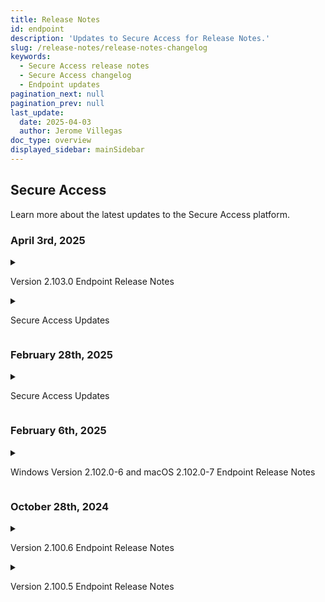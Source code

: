 ```yaml
---
title: Release Notes
id: endpoint
description: 'Updates to Secure Access for Release Notes.'
slug: /release-notes/release-notes-changelog
keywords:
  - Secure Access release notes
  - Secure Access changelog
  - Endpoint updates
pagination_next: null
pagination_prev: null
last_update:
  date: 2025-04-03
  author: Jerome Villegas
doc_type: overview
displayed_sidebar: mainSidebar
---
```


## Secure Access

Learn more about the latest updates to the Secure Access platform.

### April 3rd, 2025

<details>
<summary><p>Version 2.103.0 Endpoint Release Notes</p></summary>
## Credential enrollment for Secure Access
- We've launched functionality for the process of taking a trusted device with its passkey and extending the passkey to another device. End users enrolled in Beyond Identity can provision passkeys to their devices on their own. Learn more about credential enrollment in the guides below.
    - [Self Enrollment Guide for End Users]
    - [Credential Enrollment Policy Guide]

## Bug fixes

**Domain Connector**
- Fixed an issue where Domain Connector `2.102.6` would not start. 
- Changed default locations and settings to better align with Windows best practices.
    - Settings.ini file moved to `C:\ProgramData\BeyondIdentity\domain_connector.ini`
    - Default log folder moved to `C:\ProgramData\BeyondIdentity\logs\domainConnector`
    - The `multiDC` configuration value now defaults to `yes`
<br></br>
iOS & Android Platform Authenticator
- Configured the default for the initial screen to the listing of all user passkeys instead of the first passkey.
<br></br>
**macOS Authenticator**
- Fixed a minor issue where a long username would cause the Tenant name to be clipped on the user passkey.

</details>

<details>
<summary><p>Secure Access Updates</p></summary>
### What's new

- New event type: Fetch Data From Integration
  - We are now publishing a new debug capability for integrations that improves event transparency and accountability in the Beyond Identity Console.
  - The new event type, `FETCH_DATA_FROM_INTEGRATION`, provides information when an attempt to retrieve data from your integrations fails.
  - Beyond Identity will retry the connection to your integration approximately once per 15 minutes. Each time the attempt to fetch data from the integration fails, you will see the new event in your Activity log.
  - After the connection to the integration is restored, we will send one `FETCH_DATA_FROM_INTEGRATION` event with a Success outcome to confirm that the connection has been reestablished. Future successful data retrievals will not send more events.
  - You can filter these events from your view in the Activity log.
<br></br>

### Bug fixes

- Resolved an issue to allow the SCIM server to accept string values for boolean attributes, improving the experience while integrating SCIM with Microsoft Entra ID, which provisions the `active` attribute as a string instead of a boolean.
- Fixed the Datadog SIEM integration configuration screen not displaying a required API Key field input when attempting to add the instance without the value.
- Resolved an issue that happens when manually adding an Identity then deleting values in the Add identity pop up. That behavior returned a `400` error and also caused the remaining user information to persist when attempting to create another new identity.
- Fixed inaccurate data for the Integrations activity log of the event's date and time recorded when comparing date values from the table on the Log page to the Activity page.
- Revised the language in the Policy Rules section of OS Version configurations. The description now reflects that the OS version rule applies to the last five updates of the current version of the operating system instead of the last five updates of the major version. This means updates do not cross versions, so for example the `14.x` version is not within any updates of a `15.x` version.
- Resolved an iOS issue that created a duplicate prompt during biometric authentication on trusted devices.
- Fixed a bug with Policy involving rules with geolocation comparison for event attributes not matching to users within that geolocation during policy outcome simulation.
- Fixed an API issue when attempting to add an identity to a non-existent group displaying an internal error of `500` instead of a `404` Not Found.
- Improved initialization of the Swift SDK against multi-thread initialization and also fixed an issue during initialization related to an inability to prevent the passkey directory from being backed up. 

</details>

### February 28th, 2025

<details>
  <summary><p>Secure Access Updates</p></summary>
### Console
**v1.55**
- Added support for bulk email enrollment from the Identities page
  - This functionality is available on request. Contact your Beyond Identity support representative for more information.<br></br>
  ![Bulk enrollment](../images/bulk-enrollment.png)
<br></br>
**v1.56**
- Fixed a bug where Administrators and Users login to the Beyond Identity Console navigated users to the incorrect login screen if the `?tenant={TENANT_NAME}` query parameter was present in the URL
<br></br>
**v1.59**
- Added Groups as an optional attribute statement value source
  - When creating a new application with Generic SAML, the dropdown field for Beyond Identity Attribute Name now includes `Groups`. This functionality enables bulk assignment for Groups. Both the Beyond Identity Console and the API support this.<br></br>
  ![Attribute statements](../images/attribute-statements.png)

<br></br>
### Bug fixes

- Improved dashboard performance
- Fixed an API token error with the Okta | Beyond Identity integration which prevented `byndRegistered` custom attribute in Okta from being updated successfully upon end user enrollment in Beyond Identity
- Fixed an issue with SCIM-created Groups not being visible in the Application Assignment page
- Resolved an issue with policy attributes evaluating to undefined in the policy activity log
- Improved CrowdStrike policy evaluation accuracy for temporary API return errors that prevented successful user logins
- Fixed a bug with policy activity log displaying the incorrect status of CrowdStrike Device Found attribute

</details>

### February 6th, 2025

<details>
  <summary><p>Windows Version 2.102.0-6 and macOS 2.102.0-7 Endpoint Release Notes</p></summary>
  <p><ul>
  <h4>New</h4>
    <b>Platform Authenticator Proxy</b>
    <br></br>
    Beyond Identity is in the process of adding official proxy support to the Platform Authenticator on the macOS and Windows platforms. This is the first release to preview this functionality.
    <br></br>
    To minimize the chance of any change in behavior for existing users of Beyond Identity, this feature is not active by default. However, during the preview phase of this feature, the end user of the Platform Authenticator can enable this functionality.  The list below details what happens when this feature is enabled.
    <br></br>
    In a future release, this feature defaults to an enabled state.  We recommend any current users of Beyond Identity to turn on the feature with an administrator and to attempt an authentication as normal. With this feature enabled and authentication working as expected, no future change is required on your configuration.
    <br></br>
    View the <a href="/docs/end-user-guides/proxy-end-user">Proxy End User Guide</a> for more information.

  </ul></p>
</details>

### October 28th, 2024

<details>
  <summary><p>Version 2.100.6 Endpoint Release Notes</p></summary>
  <p><ul>
  <h4>Fixed</h4>
    <li>Windows - Additional functionality bugs resolved</li>
  </ul></p>
</details>

<details>
  <summary><p>Version 2.100.5 Endpoint Release Notes</p></summary>
  <p><ul>
  <h4>Fixed</h4>
    <li>macOS - Fixed MDM detection on iOS when enabling Safari extension</li>
    <li>General - Resolved functionality bugs</li>
  </ul></p>
</details>

